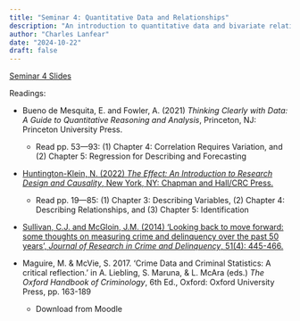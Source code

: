 ```yaml
---
title: "Seminar 4: Quantitative Data and Relationships"
description: "An introduction to quantitative data and bivariate relationships: correlations and regression"
author: "Charles Lanfear"
date: "2024-10-22"
draft: false
---
```


[Seminar 4 Slides](https://clanfear.github.io/ioc_crm/_lectures/quantitative-data-relationships/slides_quantitative-data-relationships.html)

Readings:

* Bueno de Mesquita, E. and Fowler, A. (2021) *Thinking Clearly with Data: A Guide to Quantitative Reasoning and Analysis*, Princeton, NJ: Princeton University Press.
   * Read pp. 53—93: (1) Chapter 4: Correlation Requires Variation, and (2) Chapter 5: Regression for Describing and Forecasting

* [Huntington-Klein, N. (2022) *The Effect: An Introduction to Research Design and Causality*, New York, NY: Chapman and Hall/CRC Press.](https://theeffectbook.net/index.html) 
   * Read pp. 19—85: (1) Chapter 3: Describing Variables, (2) Chapter 4: Describing Relationships, and (3) Chapter 5: Identification

* [Sullivan, C.J. and McGloin, J.M. (2014) ‘Looking back to move forward: some thoughts on measuring crime and delinquency over the past 50 years’, *Journal of Research in Crime and Delinquency*, 51(4): 445-466.](http://dx.doi.org/10.1177/0022427813520446)

* Maguire, M. & McVie, S. 2017. ‘Crime Data and Criminal Statistics: A critical reflection.’ in A. Liebling, S. Maruna, & L. McAra (eds.) *The Oxford Handbook of Criminology*, 6th Ed., Oxford: Oxford University Press, pp. 163-189
   * Download from Moodle

